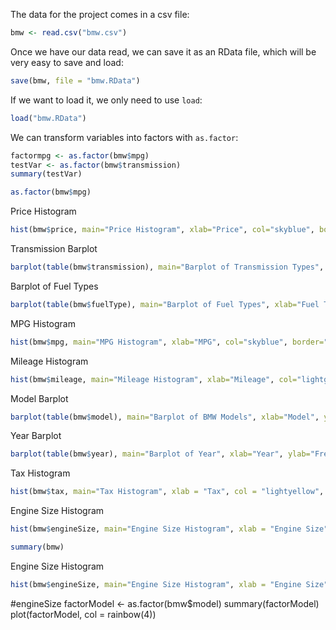 The data for the project comes in a csv file:

```r
bmw <- read.csv("bmw.csv")
```

Once we have our data read, we can save it as an RData file, which will be very easy to save and load:

```r
save(bmw, file = "bmw.RData")
```

If we want to load it, we only need to use `load`:

```r
load("bmw.RData")
```

We can transform variables into factors with `as.factor`:

```r
factormpg <- as.factor(bmw$mpg)
testVar <- as.factor(bmw$transmission)
summary(testVar)
```
```r
as.factor(bmw$mpg)
```

Price Histogram

```r
hist(bmw$price, main="Price Histogram", xlab="Price", col="skyblue", border="black")
```
Transmission Barplot

```r
barplot(table(bmw$transmission), main="Barplot of Transmission Types", xlab="Transmission Type", ylab="Frequency", col=c("skyblue", "lightpink"), border="black")

```
Barplot of Fuel Types

```r
barplot(table(bmw$fuelType), main="Barplot of Fuel Types", xlab="Fuel Type", ylab="Frequency", col=c("skyblue", "lightpink", "lightgreen"), border="black")
```
MPG Histogram

```r
hist(bmw$mpg, main="MPG Histogram", xlab="MPG", col="skyblue", border="black")
```
Mileage Histogram

```r
hist(bmw$mileage, main="Mileage Histogram", xlab="Mileage", col="lightgreen", border="black")
```
Model Barplot

```r
barplot(table(bmw$model), main="Barplot of BMW Models", xlab="Model", ylab="Frequency", col=rainbow(length(table(bmw$model))), border="black")
```
Year Barplot

```r
barplot(table(bmw$year), main="Barplot of Year", xlab="Year", ylab="Frequency", col=rainbow(length(table(bmw$year))), border="black")
```
Tax Histogram

```r
hist(bmw$tax, main="Tax Histogram", xlab = "Tax", col = "lightyellow", border = "black")
```
Engine Size Histogram

```r
hist(bmw$engineSize, main="Engine Size Histogram", xlab = "Engine Size", col = "lightcoral", border = "black")
```
```r
summary(bmw)
```

Engine Size Histogram

```r
hist(bmw$engineSize, main="Engine Size Histogram", xlab = "Engine Size", col = "lightcoral", border = "black")
```
#engineSize
factorModel <- as.factor(bmw$model)
summary(factorModel)
plot(factorModel,  col = rainbow(4)) 

